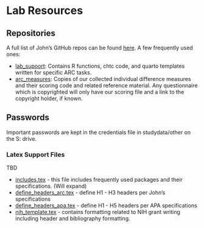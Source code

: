 # Lab Resources

## Repositories
A full list of John's GitHub repos can be found [here](https://github.com/jjcurtin?tab=repositories). A few frequently used ones:

* [lab_supoort](https://github.com/jjcurtin/lab_support): Contains R functions, chtc code, and quarto templates written for specific ARC tasks.
* [arc_measures](https://github.com/jjcurtin/arc_measures): Copies of our collected individual difference measures and their scoring code and related reference material. Any questionnaire which is copyrighted will only have our scoring file and a link to the copyright holder, if known.

## Passwords
Important passwords are kept in the credentials file in studydata/other on the S: drive. 


### Latex Support Files

TBD

*  [includes.tex](https://github.com/jjcurtin/lab_support/blob/main/templates/latex/package_includes.tex) - this file includes frequently used packages and their specifications. (Will expand)
*  [define_headers_arc.tex](https://github.com/jjcurtin/lab_support/blob/main/templates/latex/define_headers_arc.tex) - define H1 - H3 headers per John's specifications
*  [define_headers_apa.tex](https://github.com/jjcurtin/lab_support/blob/main/templates/latex/define_headers_apa.tex) - define H1 - H5 headers per APA specifications
*  [nih_template.tex](https://github.com/jjcurtin/lab_support/blob/main/templates/nih_latex_template.tex) - contains formatting related to NIH grant writing including header and bibliography formatting.